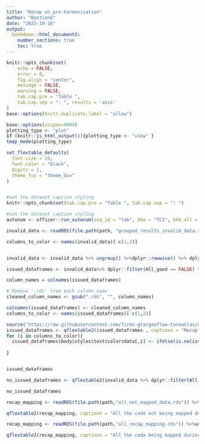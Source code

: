 ```yaml
---
title: "Recap on pre-harmonisation"
author: "BastienG"
date: "2023-10-18"
output:
  bookdown::html_document2:
    number_sections: true
    toc: true
---
```




```r

knitr::opts_chunk$set(
	echo = FALSE,
	error = 0,
	fig.align = "center",
	message = FALSE,
	warning = FALSE,
	tab.cap.pre = "Table ",
	tab.cap.sep = ": ", results = 'asis'
)
base::options(knitr.duplicate.label = "allow")
```


```r

base::options(scipen=9999)
plotting_type <- "plot" 
if (knitr::is_html_output()){plotting_type <- "view" }
tmap_mode(plotting_type)

```


```r

set_flextable_defaults(
  font.size = 10,
  font.color = "black",
  digits = 2,
  theme_fun = "theme_box"
)


#set the dataset caption styling
knitr::opts_chunk$set(tab.cap.pre = "Table ", tab.cap.sep = ": ")

#set the dataset caption styling
autonum <- officer::run_autonum(seq_id = "tab", bkm = "TC1", bkm_all = TRUE) # number the table, bkm (bookmark) is important as the cross-referencing is done using the bookmark


```



```r

invalid_data <- readRDS(file.path(path, "grouped_results_invalid_data.rds")) %>%ungroup() %>% arrange(tRFMO)%>%  distinct()

columns_to_color <- names(invalid_data)[-c(1,2)]


invalid_data <- invalid_data %>% ungroup() %>%dplyr::rowwise() %>% dplyr::mutate(All_good = ifelse(sum(across(columns_to_color)) ==0, TRUE, FALSE)) %>% arrange(All_good, tRFMO) %>% group_by(All_good, tRFMO)

issued_dataframes <- invalid_data%>% dplyr::filter(All_good == FALSE) %>% dplyr::select(-All_good)

column_names = colnames(issued_dataframes)

# Remove '.rds' from each column name
cleaned_column_names <- gsub(".rds", "", column_names)

colnames(issued_dataframes) <- cleaned_column_names
columns_to_color <- names(issued_dataframes)[-c(1,2)]


```

```r

source("https://raw.githubusercontent.com/firms-gta/geoflow-tunaatlas/master/Analysis_markdown/functions/Functions_markdown.R")
issued_dataframes <- qflextable2(issued_dataframes , captionn = "Recap of the issues with each dataframe", grouped_data = c( "tRFMO"))
for (i in columns_to_color){
  issued_dataframes$body$styles$text$color$data[,i] <- ifelse(is.na(issued_dataframes$body$dataset[,i]), "blue", ifelse(issued_dataframes$body$dataset[,i], "red", "green"))
  
}



```


```r

issued_dataframes

```

```r

no_issued_dataframes <- qflextable2(invalid_data %>% dplyr::filter(All_good == TRUE) %>% dplyr::select(c(tRFMO,Entity)), captionn = "Dataframes without known issues", grouped_data = c( "tRFMO"))


```


```r

no_issued_dataframes

```





```r

recap_mapping <- readRDS(file.path(path,"all_not_mapped_data.rds")) %>%ungroup() %>% arrange(source_authority) %>% distinct() %>% arrange(Dimension)

```


```r

qflextable2(recap_mapping, captionn = "All the code not being mapped during the pre-harmonisation", grouped_data = c("source_authority", "Dimension"))

```



```r

recap_mapping <- readRDS(file.path(path,"all_recap_mapping.rds")) %>%ungroup() %>% arrange(source_authority)%>% dplyr::select(-Entity)  %>% filter(src_code != trg_code) %>% distinct()

```


```r

qflextable2(recap_mapping, captionn = "All the code being mapped during the pre-harmonisation (not displayed if identical)", grouped_data = c("source_authority", "src_codingsystem"))

```
